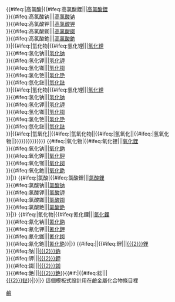 {{#ifeq:{{{1}}}|高氯酸|{{#ifeq:高氯酸鋰|{{PAGENAME}}||[[高氯酸鋰]]<br>}}{{#ifeq:高氯酸钠|{{PAGENAME}}||[[高氯酸钠]]<br>}}{{#ifeq:高氯酸钾|{{PAGENAME}}||[[高氯酸钾]]<br>}}{{#ifeq:高氯酸銣|{{PAGENAME}}||[[高氯酸銣]]<br>}}{{#ifeq:高氯酸銫|{{PAGENAME}}||[[高氯酸銫]]<br>}}|{{#ifeq:{{{1}}}|氫化物|{{#ifeq:氢化锂|{{PAGENAME}}||[[氢化锂]]<br>}}{{#ifeq:氢化钠|{{PAGENAME}}||[[氢化钠]]<br>}}{{#ifeq:氢化钾|{{PAGENAME}}||[[氢化钾]]<br>}}{{#ifeq:氢化铷|{{PAGENAME}}||[[氢化铷]]<br>}}{{#ifeq:氢化铯|{{PAGENAME}}||[[氢化铯]]<br>}}{{#ifeq:氫化鍅|{{PAGENAME}}||[[氫化鍅]]<br>}}|{{#ifeq:{{{1}}}|氢化物|{{#ifeq:氢化锂|{{PAGENAME}}||[[氢化锂]]<br>}}{{#ifeq:氢化钠|{{PAGENAME}}||[[氢化钠]]<br>}}{{#ifeq:氢化钾|{{PAGENAME}}||[[氢化钾]]<br>}}{{#ifeq:氢化铷|{{PAGENAME}}||[[氢化铷]]<br>}}{{#ifeq:氢化铯|{{PAGENAME}}||[[氢化铯]]<br>}}{{#ifeq:氫化鍅|{{PAGENAME}}||[[氫化鍅]]<br>}}|{{#ifeq:{{{1}}}|氫氧化|{{氫氧化鹼金屬}}|{{#ifeq:{{{1}}}|氫氧化物|{{氫氧化鹼金屬}}|{{#ifeq:{{{1}}}|氢氧化|{{氫氧化鹼金屬}}|{{#ifeq:{{{1}}}|氢氧化物|{{氫氧化鹼金屬}}|}}}}}}}}}}}}}}<!--
-->{{#ifeq:{{{1}}}|氧化物|{{#ifeq:氧化锂|{{PAGENAME}}||[[氧化鋰]]<br>}}{{#ifeq:氧化钠|{{PAGENAME}}||[[氧化鈉]]<br>}}{{#ifeq:氧化鉀|{{PAGENAME}}||[[氧化鉀]]<br>}}{{#ifeq:氧化铷|{{PAGENAME}}||[[氧化銣]]<br>}}{{#ifeq:氧化銫|{{PAGENAME}}||[[氧化銫]]<br>}}|}}<!--
-->{{#ifeq:{{{1}}}|氯酸|{{#ifeq:氯酸鋰|{{PAGENAME}}||[[氯酸鋰]]<br>}}{{#ifeq:氯酸钠|{{PAGENAME}}||[[氯酸钠]]<br>}}{{#ifeq:氯酸钾|{{PAGENAME}}||[[氯酸钾]]<br>}}{{#ifeq:氯酸銣|{{PAGENAME}}||[[氯酸銣]]<br>}}{{#ifeq:氯酸銫|{{PAGENAME}}||[[氯酸銫]]<br>}}|}}<!--
-->{{#ifeq:{{{1}}}|氰化物|{{#ifeq:氰化鋰|{{PAGENAME}}||[[氰化鋰]]<br>}}{{#ifeq:氰化钠|{{PAGENAME}}||[[氰化鈉]]<br>}}{{#ifeq:氰化钾|{{PAGENAME}}||[[氰化鉀]]<br>}}{{#ifeq:氰化銣|{{PAGENAME}}||[[氰化銣]]<br>}}{{#ifeq:氰化銫|{{PAGENAME}}||[[氰化銫]]}}|}}<!--
-->{{#ifeq:{{{1}}}|{{{2}}}|{{#ifeq:{{{2}}}鋰|{{PAGENAME}}||[[{{{2}}}鋰]]<br>}}{{#ifeq:{{{2}}}钠|{{PAGENAME}}||[[{{{2}}}鈉]]<br>}}{{#ifeq:{{{2}}}钾|{{PAGENAME}}||[[{{{2}}}鉀]]<br>}}{{#ifeq:{{{2}}}銣|{{PAGENAME}}||[[{{{2}}}銣]]<br>}}{{#ifeq:{{{2}}}銫|{{PAGENAME}}||[[{{{2}}}銫]]}}{{#if:{{{3|}}}|{{#ifeq:{{{2}}}鍅|{{PAGENAME}}||<br>[[{{{2}}}鍅]]}}|}}|}}<noinclude><!--
-->這個模板式設計用在鹼金屬化合物條目裡
[[Category:化学模板|鹼]]</noinclude>